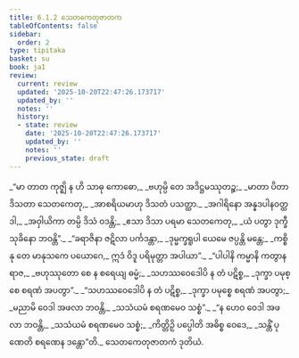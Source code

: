 ```yaml
---
title: 6.1.2 သေတကေတုဇာတက
tableOfContents: false
sidebar:
  order: 2
type: tipitaka
basket: su
book: ja1
review:
  current: review
  updated: '2025-10-20T22:47:26.173717'
  updated_by: ''
  notes: ''
  history:
  - state: review
    date: '2025-10-20T22:47:26.173717'
    updated_by: ''
    notes: ''
    previous_state: draft
---
```



<DynamicBreadcrumb />


<ReviewStatus review={frontmatter.review} showDetails={true} />

<HypothesisAnnotation frontmatter={frontmatter} />

<Division number="8" book="ja1" e="ch" v="22" p="137">

<Paragraph number="1326" type="verses" book="ja1">
_“မာ တာတ ကုဇ္ဈိ န ဟိ သာဓု ကောဓော,_  
_ဗဟုမ္ပိ တေ အဒိဋ္ဌမဿုတဉ္စ;_  
_မာတာ ပိတာ ဒိသတာ သေတကေတု,_  
_အာစရိယမာဟု ဒိသတံ ပသတ္ထာ._  

</Paragraph>

</Division>
<Division number="9" book="ja1" e="ch" v="22" p="138">

<Paragraph number="1327" type="verses" book="ja1">
_အဂါရိနော အန္နဒပါနဝတ္ထဒါ,_  
_အဝှါယိကာ တမ္ပိ ဒိသံ ဝဒန္တိ;_  
_ဧသာ ဒိသာ ပရမာ သေတကေတု,_  
_ယံ ပတွာ ဒုက္ခီ သုခိနော ဘဝန္တိ”._  

</Paragraph>

</Division>
<Division number="10" book="ja1" e="ch" v="22" p="138">

<Paragraph number="1328" type="verses" book="ja1">
_“ခရာဇိနာ ဇဋိလာ ပင်္ကဒန္တာ,_  
_ဒုမ္မက္ခရူပါ ယေမေ ဇပ္ပန္တိ မန္တေ;_  
_ကစ္စိ နု တေ မာနုသကေ ပယောဂေ,_  
ဣဒံ ဝိဒူ ပရိမုတ္တာ အပါယာ”._  

</Paragraph>

</Division>
<Division number="11" book="ja1" e="ch" v="22" p="138">

<Paragraph number="1329" type="verses" book="ja1">
_“ပါပါနိ ကမ္မာနိ ကတွာန ရာဇ,_  
_ဗဟုဿုတော စေ န စရေယျ ဓမ္မံ;_  
_သဟဿဝေဒေါပိ န တံ ပဋိစ္စ,_  
_ဒုက္ခာ ပမုစ္စေ စရဏံ အပတွာ”._  

</Paragraph>

</Division>
<Division number="12" book="ja1" e="ch" v="22" p="138">

<Paragraph number="1330" type="verses" book="ja1">
_“သဟဿဝေဒေါပိ န တံ ပဋိစ္စ,_  
_ဒုက္ခာ ပမုစ္စေ စရဏံ အပတွာ;_  
_မညာမိ ဝေဒါ အဖလာ ဘဝန္တိ,_  
_သသံယမံ စရဏမေဝ သစ္စံ”._  

</Paragraph>

</Division>
<Division number="13" book="ja1" e="ch" v="22" p="138">

<Paragraph number="1331" type="verses" book="ja1">
_“န ဟေဝ ဝေဒါ အဖလာ ဘဝန္တိ,_  
_သသံယမံ စရဏမေဝ သစ္စံ;_  
_ကိတ္တိဉှိ ပပ္ပေါတိ အဓိစ္စ ဝေဒေ,_  
_သန္တိံ ပုဏေတိ စရဏေန ဒန္တော”တိ._  


</Paragraph>
</Division>

<Paragraph number="1332" type="center" book="ja1">
သေတကေတုဇာတကံ ဒုတိယံ.
</Paragraph>